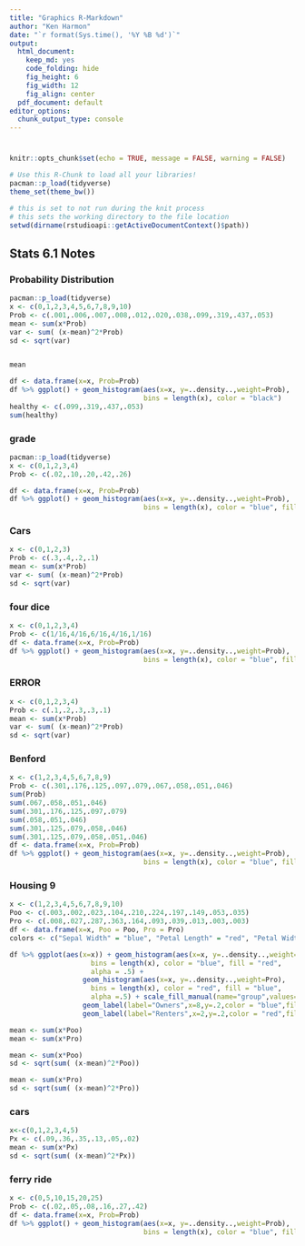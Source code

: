 ```yaml
---
title: "Graphics R-Markdown"
author: "Ken Harmon"
date: "`r format(Sys.time(), '%Y %B %d')`"
output:
  html_document:
    keep_md: yes
    code_folding: hide
    fig_height: 6
    fig_width: 12
    fig_align: center
  pdf_document: default
editor_options:
  chunk_output_type: console
---
```


# {.tabset .tabset-fade}

```r
knitr::opts_chunk$set(echo = TRUE, message = FALSE, warning = FALSE)
```

```r
# Use this R-Chunk to load all your libraries!
pacman::p_load(tidyverse)
theme_set(theme_bw())
```

```r
# this is set to not run during the knit process
# this sets the working directory to the file location
setwd(dirname(rstudioapi::getActiveDocumentContext()$path))
```

## Stats 6.1 Notes

### Probability Distribution

```r
pacman::p_load(tidyverse)
x <- c(0,1,2,3,4,5,6,7,8,9,10)
Prob <- c(.001,.006,.007,.008,.012,.020,.038,.099,.319,.437,.053)
mean <- sum(x*Prob)
var <- sum( (x-mean)^2*Prob)
sd <- sqrt(var)


mean

df <- data.frame(x=x, Prob=Prob)
df %>% ggplot() + geom_histogram(aes(x=x, y=..density..,weight=Prob),
                                 bins = length(x), color = "black")
healthy <- c(.099,.319,.437,.053)
sum(healthy)
```

### grade

```r
pacman::p_load(tidyverse)
x <- c(0,1,2,3,4)
Prob <- c(.02,.10,.20,.42,.26)

df <- data.frame(x=x, Prob=Prob)
df %>% ggplot() + geom_histogram(aes(x=x, y=..density..,weight=Prob),
                                 bins = length(x), color = "blue", fill = "orange")

```

### Cars

```r
x <- c(0,1,2,3)
Prob <- c(.3,.4,.2,.1)
mean <- sum(x*Prob)
var <- sum( (x-mean)^2*Prob)
sd <- sqrt(var)
```

### four dice

```r
x <- c(0,1,2,3,4)
Prob <- c(1/16,4/16,6/16,4/16,1/16)
df <- data.frame(x=x, Prob=Prob)
df %>% ggplot() + geom_histogram(aes(x=x, y=..density..,weight=Prob),
                                 bins = length(x), color = "blue", fill = "orange")
```

### ERROR

```r
x <- c(0,1,2,3,4)
Prob <- c(.1,.2,.3,.3,.1)
mean <- sum(x*Prob)
var <- sum( (x-mean)^2*Prob)
sd <- sqrt(var)
```

### Benford

```r
x <- c(1,2,3,4,5,6,7,8,9)
Prob <- c(.301,.176,.125,.097,.079,.067,.058,.051,.046)
sum(Prob)
sum(.067,.058,.051,.046)
sum(.301,.176,.125,.097,.079)
sum(.058,.051,.046)
sum(.301,.125,.079,.058,.046)
sum(.301,.125,.079,.058,.051,.046)
df <- data.frame(x=x, Prob=Prob)
df %>% ggplot() + geom_histogram(aes(x=x, y=..density..,weight=Prob),
                                 bins = length(x), color = "blue", fill = "orange")
```

### Housing 9

```r
x <- c(1,2,3,4,5,6,7,8,9,10)
Poo <- c(.003,.002,.023,.104,.210,.224,.197,.149,.053,.035)
Pro <- c(.008,.027,.287,.363,.164,.093,.039,.013,.003,.003)
df <- data.frame(x=x, Poo = Poo, Pro = Pro)
colors <- c("Sepal Width" = "blue", "Petal Length" = "red", "Petal Width" = "orange")

df %>% ggplot(aes(x=x)) + geom_histogram(aes(x=x, y=..density..,weight=Poo),
                    bins = length(x), color = "blue", fill = "red", 
                    alpha = .5) +
                  geom_histogram(aes(x=x, y=..density..,weight=Pro),
                    bins = length(x), color = "red", fill = "blue", 
                    alpha =.5) + scale_fill_manual(name="group",values=c("red","blue"),labels=c("a","b")) +
                  geom_label(label="Owners",x=8,y=.2,color = "blue",fill="red") +
                  geom_label(label="Renters",x=2,y=.2,color = "red",fill=halfblue)

mean <- sum(x*Poo)
mean <- sum(x*Pro)

mean <- sum(x*Poo)
sd <- sqrt(sum( (x-mean)^2*Poo))

mean <- sum(x*Pro)
sd <- sqrt(sum( (x-mean)^2*Pro))
```

### cars

```r
x<-c(0,1,2,3,4,5)
Px <- c(.09,.36,.35,.13,.05,.02)
mean <- sum(x*Px)
sd <- sqrt(sum( (x-mean)^2*Px))
```

### ferry ride

```r
x <- c(0,5,10,15,20,25)
Prob <- c(.02,.05,.08,.16,.27,.42)
df <- data.frame(x=x, Prob=Prob)
df %>% ggplot() + geom_histogram(aes(x=x, y=..density..,weight=Prob),
                                 bins = length(x), color = "blue", fill = "orange")
```







